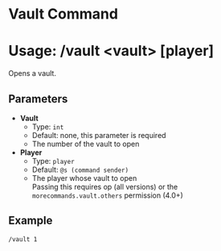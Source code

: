 # Vault Command
# Usage: /vault <vault\> \[player]
Opens a vault.

## Parameters
- **Vault**
  + Type: `int`
  + Default: none, this parameter is required
  + The number of the vault to open
- **Player**
  + Type: `player`
  + Default: `@s (command sender)`
  + The player whose vault to open  
    Passing this requires op (all versions) or the `morecommands.vault.others` permission (4.0+)

## Example
`/vault 1`

<!-- TODO refer to gamerule -->
